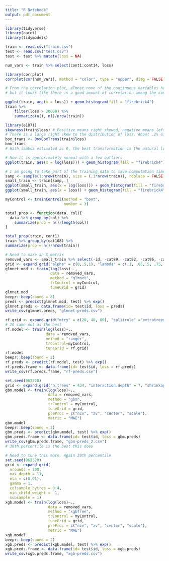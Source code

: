 ```yaml
---
title: "R Notebook"
output: pdf_document
---
```


```r
library(tidyverse)
library(caret)
library(tidymodels)

train <- read.csv("train.csv")
test <- read.csv("test.csv")
test <- test %>% mutate(loss = NA)
```

```r
num_vars <- train %>% select(cont1:cont14, loss)

library(corrplot)
corrplot(cor(num_vars), method = "color", type = "upper", diag = FALSE, addCoef.col = "black", number.digits = 2)

# From the correlation plot, almost none of the continuous variables have a strong correlation with the loss,
# but it looks like there is a good amount of correlation among the continuous variables. Multicolinearity may be a problem with these
```

```r
ggplot(train, aes(x = loss)) + geom_histogram(fill = "firebrick4")
train %>%
    filter(loss > 20000) %>%
    summarize(n(), n()/nrow(train))

library(e1071)
skewness(train$loss) # Positive means right skewed, negative means left skewed
# There is a large right skew to the distribution of loss. About .2% of the observations have a loss greater than 20000
box_trans <- BoxCoxTrans(train$loss)
box_trans
# With lambda estimated as 0, the best transformation is the natural log of loss

# Now it is approximately normal with a few outliers
ggplot(train, aes(x = log(loss))) + geom_histogram(fill = "firebrick4")
```


```r
# I am going to take part of the training data to save computation time
samp <- sample(1:nrow(train), size = (.1*nrow(train)), replace = FALSE)
small_train <- train[samp, ]
ggplot(small_train, aes(x = log(loss))) + geom_histogram(fill = "firebrick4")
ggplot(small_train, aes(x = loss)) + geom_histogram(fill = "firebrick4")
```

```r
myControl <- trainControl(method = "boot",
                          number = 3)

total_prop <- function(data, col){
  data %>% group_by(col) %>% 
    summarize(prop = n()/length(col))
}

total_prop(train, cont1)
train %>% group_by(cat108) %>%
summarize(prop = n()/nrow(train))

# Need to make an X matrix
removed_vars <- small_train %>% select(-id, -cat89, -cat92, -cat96, -cat99, -cat103, -cat106, -cat109, -cat110, -cat111, -cat113, -cat115, -cat116, -cat114, -cat112)
grid <- expand.grid("alpha" = c(0,.5,1), "lambda" = c(.1, .05,.5, .75, .0001))
glmnet.mod <- train(log(loss)~., 
                    data = removed_vars,
                    method = "glmnet",
                    trControl = myControl,
                    tuneGrid = grid)
glmnet.mod
beepr::beep(sound = 8)
preds <- predict(glmnet.mod, test) %>% exp()
glmnet.preds <- data.frame(id= test$id, loss = preds)
write_csv(glmnet.preds, "glmnet-preds.csv")
```


```r
rf.grid <- expand.grid("mtry" = c(20, 40, 80), "splitrule" ="extratrees", "min.node.size" = 1)
# 20 came out as the best
rf.model <- train(log(loss)~.,
                  data = removed_vars,
                  method = "ranger",
                  trControl=myControl,
                  tuneGrid = rf.grid)
rf.model
beepr::beep(sound = 2)
rf.preds <- predict(rf.model, test) %>% exp()
rf.preds.frame <- data.frame(id= test$id, loss = rf.preds)
write_csv(rf.preds.frame, "rf-preds.csv")
```

```r
set.seed(062520)
grid <- expand.grid("n.trees" = 434, "interaction.depth" = 7, "shrinkage" = .05, "n.minobsinnode" = c(2, 5, 10, 20, 40))
gbm.model <- train(log(loss)~.,
                   data = removed_vars,
                   method = "gbm",
                   trControl = myControl,
                   tuneGrid = grid,
                   preProc = c("nzv", "zv", "center", "scale"),
                   metric = "MAE")
gbm.model
beepr::beep(sound = 2)
gbm.preds <- predict(gbm.model, test) %>% exp()
gbm.preds.frame <- data.frame(id= test$id, loss = gbm.preds)
write_csv(gbm.preds.frame, "gbm-preds_2.csv")
# 30th percentile is the best this does
```

```r
# Need to tune this more. Again 30th percentile
set.seed(062520)
grid <- expand.grid(
  nrounds = 700, 
  max_depth = 11, 
  eta = c(0.01), 
  gamma = 1, 
  colsample_bytree = 0.4, 
  min_child_weight =  1,
  subsample = 1)
xgb.model <- train(log(loss)~.,
                   data = removed_vars,
                   method = "xgbTree",
                   trControl = myControl,
                   tuneGrid = grid,
                   preProc = c("nzv", "zv", "center", "scale"),
                   metric = "MAE")
xgb.model
beepr::beep(sound = 2)
xgb.preds <- predict(xgb.model, test) %>% exp()
xgb.preds.frame <- data.frame(id= test$id, loss = xgb.preds)
write_csv(xgb.preds.frame, "xgb-preds.csv")
```

